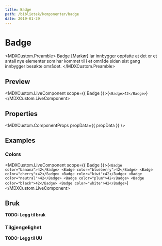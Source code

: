 ```yaml
---
title: Badge
path: /bibliotek/komponenter/badge
date: 2019-01-29
---
```



# Badge

<MDXCustom.Preamble>
  Badge [Markør] lar innbygger oppfatte at det er et antall nye elementer som har kommet til i et område siden sist gang innbygger besøkte
  området.
</MDXCustom.Preamble>

## Preview

<MDXCustom.LiveComponent scope={{ Badge }}>{`<Badge>42</Badge>`}</MDXCustom.LiveComponent>

## Properties

<MDXCustom.ComponentProps propData={{ propData }} />

## Examples

### Colors

<MDXCustom.LiveComponent scope={{ Badge }}>{`
  <Badge color="banana">42</Badge>
  <Badge color="blueberry">42</Badge>
  <Badge color="cherry">42</Badge>
  <Badge color="kiwi">42</Badge>
  <Badge color="neutral">42</Badge>
  <Badge color="plum">42</Badge>
  <Badge color="black">42</Badge>
  <Badge color="white">42</Badge>
`}</MDXCustom.LiveComponent>

## Bruk

**TODO: Legg til bruk**

### Tilgjengelighet

**TODO: Legg til UU**
